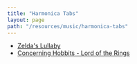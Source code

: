 ```yaml
---
title: "Harmonica Tabs"
layout: page
path: "/resources/music/harmonica-tabs"
---
```



- [Zelda's Lullaby](/resources/music/harmonica-tabs/zeldas-lullaby)
- [Concerning Hobbits - Lord of the Rings](/resources/music/harmonica-tabs/concerning-hobbits-lord-of-the-rings)
